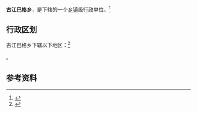 {{中国乡级行政区|65/32/01/202/000}}

'''古江巴格乡'''，是{{PRC admin/fullname|65/32/01/202/000|3}}下辖的一个[[乡镇|乡镇]]级行政单位。<ref>{{PRC admin/ref sgc|{{PRC admin/parent|65/32/01/202/000}}}}</ref>

== 行政区划 ==

古江巴格乡下辖以下地区：<ref>{{PRC admin/ref sgc|65/32/01/202/000}}</ref>

{{PRC admin/children|65/32/01/202/000}}。

== 参考资料 ==

{{reflist}}

{{行政区划小作品}}
{{PRC admin/navcat|65/32/01/202/000}}
